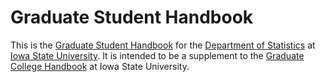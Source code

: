 # Graduate Student Handbook

This is the 
[Graduate Student Handbook](https://isustatistics.github.io/graduate_handbook/) for the 
[Department of Statistics](https://www.stat.iastate.edu/)
at 
[Iowa State University](https://www.iastate.edu/).
It is intended to be a supplement to the 
[Graduate College Handbook](https://www.grad-college.iastate.edu/handbook/)
at Iowa State University. 